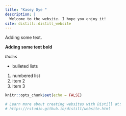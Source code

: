 ```yaml
---
title: "Kasey Dye "
description: |
  Welcome to the website. I hope you enjoy it!
site: distill::distill_website
---
```


Adding some text.

**Adding some text bold**

*Italics*

- bulleted lists

1. numbered list
1. item 2
1. item 3


```r
knitr::opts_chunk$set(echo = FALSE)

# Learn more about creating websites with Distill at:
# https://rstudio.github.io/distill/website.html

```

